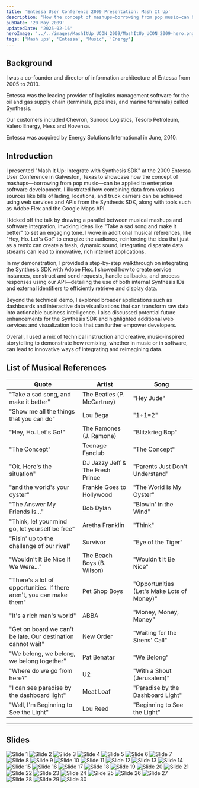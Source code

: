 ```yaml
---
title: 'Entessa User Conference 2009 Presentation: Mash It Up'
description: 'How the concept of mashups—borrowing from pop music—can be applied to enterprise software development.'
pubDate: '20 May 2009'
updatedDate: '2025-02-16'
heroImage: '../../images/MashItUp_UCON_2009/MashItUp_UCON_2009-hero.png'
tags: ['Mash ups', 'Entessa', 'Music', 'Energy']
---
```




## Background

I was a co-founder and director of information architecture of Entessa from 2005 to 2010.

Entessa was the leading provider of logistics management software for the oil and gas supply chain (terminals, pipelines, and marine terminals) called Synthesis.

Our customers included Chevron, Sunoco Logistics, Tesoro Petroleum, Valero Energy, Hess and Hovensa.

Entessa was acquired by Energy Solutions International in June, 2010.

## Introduction

I presented "Mash It Up: Integrate with Synthesis SDK" at the 2009 Entessa User Conference in Galveston, Texas to showcase how the concept of mashups—borrowing from pop music—can be applied to enterprise software development. I illustrated how combining data from various sources like bills of lading, locations, and truck carriers can be achieved using web services and APIs from the Synthesis SDK, along with tools such as Adobe Flex and the Google Maps API.

I kicked off the talk by drawing a parallel between musical mashups and software integration, invoking ideas like "Take a sad song and make it better" to set an engaging tone. I wove in additional musical references, like "Hey, Ho. Let's Go!" to energize the audience, reinforcing the idea that just as a remix can create a fresh, dynamic sound, integrating disparate data streams can lead to innovative, rich internet applications.

In my demonstration, I provided a step-by-step walkthrough on integrating the Synthesis SDK with Adobe Flex. I showed how to create service instances, construct and send requests, handle callbacks, and process responses using our API—detailing the use of both internal Synthesis IDs and external identifiers to efficiently retrieve and display data.

Beyond the technical demo, I explored broader applications such as dashboards and interactive data visualizations that can transform raw data into actionable business intelligence. I also discussed potential future enhancements for the Synthesis SDK and highlighted additional web services and visualization tools that can further empower developers.

Overall, I used a mix of technical instruction and creative, music-inspired storytelling to demonstrate how remixing, whether in music or in software, can lead to innovative ways of integrating and reimagining data.

## List of Musical References

| Quote                                                                | Artist                           | Song                                       |
| -------------------------------------------------------------------- | -------------------------------- | ------------------------------------------ |
| "Take a sad song, and make it better"                                | The Beatles (P. McCartney)       | "Hey Jude"                                 |
| "Show me all the things that you can do"                             | Lou Bega                         | "1+1=2"                                    |
| "Hey, Ho. Let's Go!"                                                 | The Ramones (J. Ramone)          | "Blitzkrieg Bop"                           |
| "The Concept"                                                        | Teenage Fanclub                  | "The Concept"                              |
| "Ok. Here's the situation"                                           | DJ Jazzy Jeff & The Fresh Prince | "Parents Just Don't Understand"            |
| "and the world's your oyster"                                        | Frankie Goes to Hollywood        | "The World Is My Oyster"                   |
| "The Answer My Friends Is..."                                        | Bob Dylan                        | "Blowin' in the Wind"                      |
| "Think, let your mind go, let yourself be free"                      | Aretha Franklin                  | "Think"                                    |
| "Risin' up to the challenge of our rival"                            | Survivor                         | "Eye of the Tiger"                         |
| "Wouldn't It Be Nice If We Were..."                                  | The Beach Boys (B. Wilson)       | "Wouldn't It Be Nice"                      |
| "There's a lot of opportunities. If there aren't, you can make them" | Pet Shop Boys                    | "Opportunities (Let's Make Lots of Money)" |
| "It's a rich man's world"                                            | ABBA                             | "Money, Money, Money"                      |
| "Get on board we can't be late. Our destination cannot wait"         | New Order                        | "Waiting for the Sirens' Call"             |
| "We belong, we belong, we belong together"                           | Pat Benatar                      | "We Belong"                                |
| "Where do we go from here?"                                          | U2                               | "With a Shout (Jerusalem)"                 |
| "I can see paradise by the dashboard light"                          | Meat Loaf                        | "Paradise by the Dashboard Light"          |
| "Well, I'm Beginning to See the Light"                               | Lou Reed                         | "Beginning to See the Light"               |

---

## Slides

<Image src={slide1} alt="Slide 1" class="shadow-lg" />
<Image src={slide2} alt="Slide 2" class="shadow-lg" />
<Image src={slide3} alt="Slide 3" class="shadow-lg" />
<Image src={slide4} alt="Slide 4" class="shadow-lg" />
<Image src={slide5} alt="Slide 5" class="shadow-lg" />
<Image src={slide6} alt="Slide 6" class="shadow-lg" />
<Image src={slide7} alt="Slide 7" class="shadow-lg" />
<Image src={slide8} alt="Slide 8" class="shadow-lg" />
<Image src={slide9} alt="Slide 9" class="shadow-lg" />
<Image src={slide10} alt="Slide 10" class="shadow-lg" />
<Image src={slide11} alt="Slide 11" class="shadow-lg" />
<Image src={slide12} alt="Slide 12" class="shadow-lg" />
<Image src={slide13} alt="Slide 13" class="shadow-lg" />
<Image src={slide14} alt="Slide 14" class="shadow-lg" />
<Image src={slide15} alt="Slide 15" class="shadow-lg" />
<Image src={slide16} alt="Slide 16" class="shadow-lg" />
<Image src={slide17} alt="Slide 17" class="shadow-lg" />
<Image src={slide18} alt="Slide 18" class="shadow-lg" />
<Image src={slide19} alt="Slide 19" class="shadow-lg" />
<Image src={slide20} alt="Slide 20" class="shadow-lg" />
<Image src={slide21} alt="Slide 21" class="shadow-lg" />
<Image src={slide22} alt="Slide 22" class="shadow-lg" />
<Image src={slide23} alt="Slide 23" class="shadow-lg" />
<Image src={slide24} alt="Slide 24" class="shadow-lg" />
<Image src={slide25} alt="Slide 25" class="shadow-lg" />
<Image src={slide26} alt="Slide 26" class="shadow-lg" />
<Image src={slide27} alt="Slide 27" class="shadow-lg" />
<Image src={slide28} alt="Slide 28" class="shadow-lg" />
<Image src={slide29} alt="Slide 29" class="shadow-lg" />
<Image src={slide30} alt="Slide 30" class="shadow-lg" />
